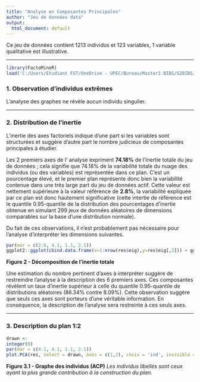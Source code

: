 ```yaml
---
title: "Analyse en Composantes Principales"
author: "Jeu de données data"
output:
  html_document: default
---
```

Ce jeu de données contient 1213 individus et 123 variables, 1 variable qualitative est illustrative.

- - -

```r
library(FactoMineR)
load('C:/Users/Etudiant FST/OneDrive - UPEC/Bureau/Master1 BIBS/S2BIBS/modélisation/Workspace.RData')
```
### 1. Observation d'individus extrêmes
L'analyse des graphes ne révèle aucun individu singulier.

- - -

### 2. Distribution de l'inertie
L'inertie des axes factoriels indique d'une part si les variables sont structurées et suggère d'autre part le nombre judicieux de composantes principales à étudier.

Les 2 premiers axes de l' analyse expriment **74.18%** de l'inertie totale du jeu de données ; cela signifie que 74.18% de la variabilité totale du nuage des individus (ou des variables) est représentée dans ce plan.
C'est un pourcentage élevé, et le premier plan représente donc bien la variabilité contenue dans une très large part du jeu de données actif.
Cette valeur est nettement supérieure à la valeur référence de **2.8%**, la variabilité expliquée par ce plan est donc hautement significative
(cette intertie de référence est le quantile 0.95-quantile de la distribution des pourcentages d'inertie obtenue en simulant 299 jeux de données aléatoires de dimensions comparables sur la base d'une distribution normale).

Du fait de ces observations, il n'est probablement pas nécessaire pour l'analyse d'interpréter les dimensions suivantes.

```r
par(mar = c(2.6, 4.1, 1.1, 2.1))
ggplot2::ggplot(cbind.data.frame(x=1:nrow(res$eig),y=res$eig[,2])) + ggplot2::aes(x=x, y=y)+ ggplot2::geom_col(fill="blue") + ggplot2::xlab("Dimension") + ggplot2::ylab("Pourcentage d'inertie") + ggplot2::ggtitle("Décomposition de l'inertie totale") + ggplot2::theme_light() + ggplot2::theme(plot.title = ggplot2::element_text(hjust =0.5)) + ggplot2::scale_x_continuous(breaks=1:nrow(res$eig))
```

**Figure 2 - Décomposition de l'inertie totale**

Une estimation du nombre pertinent d'axes à interpréter suggère de restreindre l'analyse à la description des 6 premiers axes.
Ces composantes révèlent un taux d'inertie supérieur à celle du quantile 0.95-quantile de distributions aléatoires (86.34% contre 8.09%).
Cette observation suggère que seuls ces axes sont porteurs d'une véritable information.
En conséquence, la description de l'analyse sera restreinte à ces seuls axes.

- - -

### 3. Description du plan 1:2

```r
drawn <-
integer(0)
par(mar = c(4.1, 4.1, 1.1, 2.1))
plot.PCA(res, select = drawn, axes = c(1,2), choix = 'ind', invisible = 'quali', title = '', cex = cex)
```

**Figure 3.1 - Graphe des individus (ACP)**
*Les individus libellés sont ceux ayant la plus grande contribution à la construction du plan.*

